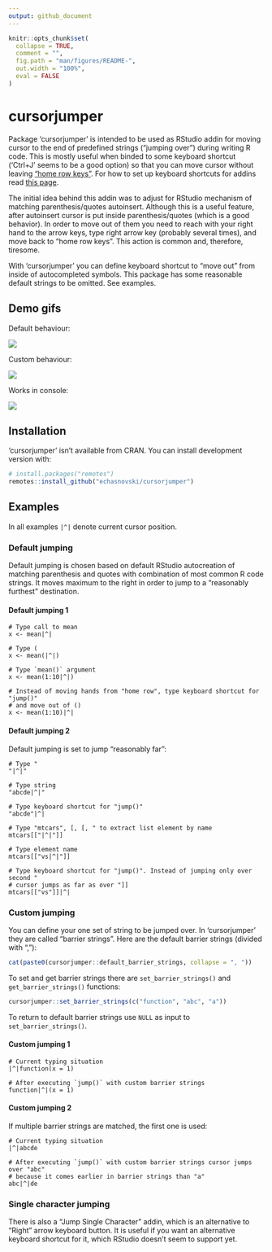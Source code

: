 ```yaml
---
output: github_document
---
```


<!-- README.md is generated from README.Rmd. Please edit that file -->

```r
knitr::opts_chunk$set(
  collapse = TRUE,
  comment = "",
  fig.path = "man/figures/README-",
  out.width = "100%",
  eval = FALSE
)
```

# cursorjumper

Package 'cursorjumper' is intended to be used as RStudio addin for moving cursor to the end of predefined strings ("jumping over") during writing R code. This is mostly useful when binded to some keyboard shortcut ('Ctrl+J' seems to be a good option) so that you can move cursor without leaving ["home row keys"](https://en.wikipedia.org/wiki/Touch_typing#Home_row). For how to set up keyboard shortcuts for addins read [this page](https://rstudio.github.io/rstudioaddins/#keyboard-shorcuts).

The initial idea behind this addin was to adjust for RStudio mechanism of matching parenthesis/quotes autoinsert. Although this is a useful feature, after autoinsert cursor is put inside parenthesis/quotes (which is a good behavior). In order to move out of them you need to reach with your right hand to the arrow keys, type right arrow key (probably several times), and move back to "home row keys". This action is common and, therefore, tiresome.

With 'cursorjumper' you can define keyboard shortcut to "move out" from inside of autocompleted symbols. This package has some reasonable default strings to be omitted. See examples.

## Demo gifs

Default behaviour:

![](man/figures/cursorjumper_default.gif)

Custom behaviour:

![](man/figures/cursorjumper_custom.gif)

Works in console:

![](man/figures/cursorjumper_console.gif)

## Installation

'cursorjumper' isn't available from CRAN. You can install development version with:

``` r
# install.packages("remotes")
remotes::install_github("echasnovski/cursorjumper")
```

## Examples

In all examples `|^|` denote current cursor position.

### Default jumping

Default jumping is chosen based on default RStudio autocreation of matching parenthesis and quotes with combination of most common R code strings. It moves
maximum to the right in order to jump to a "reasonably furthest" destination.

#### Default jumping 1

```default-jumping-1
# Type call to mean
x <- mean|^|

# Type (
x <- mean(|^|)

# Type `mean()` argument
x <- mean(1:10|^|)

# Instead of moving hands from "home row", type keyboard shortcut for "jump()"
# and move out of ()
x <- mean(1:10)|^|
```

#### Default jumping 2

Default jumping is set to jump "reasonably far":

```default-jumping-2-1
# Type "
"|^|"

# Type string
"abcde|^|"

# Type keyboard shortcut for "jump()"
"abcde"|^|
```

```default-jumping-2-2
# Type "mtcars", [, [, " to extract list element by name
mtcars[["|^|"]]

# Type element name
mtcars[["vs|^|"]]

# Type keyboard shortcut for "jump()". Instead of jumping only over second "
# cursor jumps as far as over "]]
mtcars[["vs"]]|^|
```

### Custom jumping

You can define your one set of string to be jumped over. In 'cursorjumper' they
are called "barrier strings". Here are the default barrier strings (divided with ","):

```r
cat(paste0(cursorjumper::default_barrier_strings, collapse = ", "))
```

To set and get barrier strings there are `set_barrier_strings()` and `get_barrier_strings()` functions:

```r
cursorjumper::set_barrier_strings(c("function", "abc", "a"))
```

To return to default barrier strings use `NULL` as input to `set_barrier_strings()`.

#### Custom jumping 1

```custom-jumping-1
# Current typing situation
|^|function(x = 1)

# After executing `jump()` with custom barrier strings
function|^|(x = 1)
```

#### Custom jumping 2

If multiple barrier strings are matched, the first one is used:

```custom-jumping-2
# Current typing situation
|^|abcde

# After executing `jump()` with custom barrier strings cursor jumps over "abc"
# because it comes earlier in barrier strings than "a"
abc|^|de
```

### Single character jumping

There is also a "Jump Single Character" addin, which is an alternative to "Right" arrow keyboard button. It is useful if you want an alternative keyboard shortcut for it, which RStudio doesn't seem to support yet.
